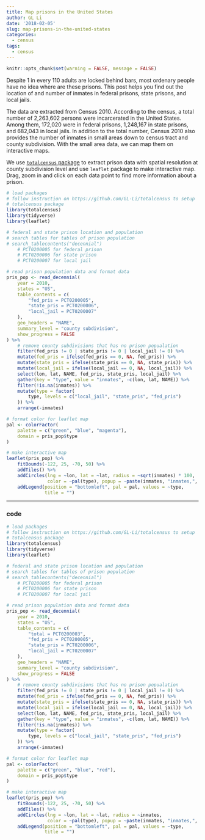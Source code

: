 ```yaml
---
title: Map prisons in the United States
author: GL Li
date: '2018-02-05'
slug: map-prisons-in-the-united-states
categories:
  - census
tags:
  - census
---
```

```r
knitr::opts_chunk$set(warning = FALSE, message = FALSE)

```

Despite 1 in every 110 adults are locked behind bars, most ordenary people have no idea where are these prisons. This post helps you find out the location of and number of inmates in federal prisons, state prisons, and local jails.


The data are extracted from Census 2010. According to the census, a total number of 2,263,602 persons were incarcerated in the United States. Among them, 172,020 were in federal prisons, 1,248,167 in state prisons, and 682,043 in local jails. In addition to the total number, Census 2010 also provides the number of inmates in small areas down to census tract and county subdivision. With the small area data, we can map them on interactive maps.


We use [`totalcensus` package](https://github.com/GL-Li/totalcensus) to extract prison data with spatial resolution at county subdivision level and use `leaflet` package to make interactive map. Drag, zoom in and click on each data point to find more information about a prison.  

```r
# load packages
# follow instruction on https://github.com/GL-Li/totalcensus to setup 
# totalcensus package
library(totalcensus)  
library(tidyverse)
library(leaflet)

# federal and state prison location and population
# search tables for tables of prison population
# search_tablecontents("decennial")
    # PCT0200005 for federal prison
    # PCT0200006 for state prison
    # PCT0200007 for local jail

# read prison population data and format data
pris_pop <- read_decennial(
    year = 2010,
    states = "US",
    table_contents = c(
        "fed_pris = PCT0200005", 
        "state_pris = PCT0200006",
        "local_jail = PCT0200007"
    ),
    geo_headers = "NAME",
    summary_level = "county subdivision",
    show_progress = FALSE
) %>%
    # remove county subdivisions that has no prison popualation
    filter(fed_pris != 0 | state_pris != 0 | local_jail != 0) %>%
    mutate(fed_pris = ifelse(fed_pris == 0, NA, fed_pris)) %>%
    mutate(state_pris = ifelse(state_pris == 0, NA, state_pris)) %>%
    mutate(local_jail = ifelse(local_jail == 0, NA, local_jail)) %>%
    select(lon, lat, NAME, fed_pris, state_pris, local_jail) %>%
    gather(key = "type", value = "inmates", -c(lon, lat, NAME)) %>%
    filter(!is.na(inmates)) %>%
    mutate(type = factor(
        type, levels = c("local_jail", "state_pris", "fed_pris")
    )) %>%
    arrange(-inmates)

# format color for leaflet map
pal <- colorFactor(
    palette = c("green", "blue", "magenta"),
    domain = pris_pop$type
)

# make interactive map
leaflet(pris_pop) %>%
    fitBounds(-122, 25, -70, 50) %>%
    addTiles() %>%
    addCircles(lng = ~lon, lat = ~lat, radius = ~sqrt(inmates) * 100,
               color = ~pal(type), popup = ~paste(inmates, "inmates,", NAME)) %>%
    addLegend(position = "bottomleft", pal = pal, values = ~type, 
              title = "")
```


***
### code

```r
# load packages
# follow instruction on https://github.com/GL-Li/totalcensus to setup 
# totalcensus package
library(totalcensus)  
library(tidyverse)
library(leaflet)

# federal and state prison location and population
# search tables for tables of prison population
# search_tablecontents("decennial")
    # PCT0200005 for federal prison
    # PCT0200006 for state prison
    # PCT0200007 for local jail

# read prison population data and format data
pris_pop <- read_decennial(
    year = 2010,
    states = "US",
    table_contents = c(
        "total = PCT0200003", 
        "fed_pris = PCT0200005", 
        "state_pris = PCT0200006",
        "local_jail = PCT0200007"
    ),
    geo_headers = "NAME",
    summary_level = "county subdivision",
    show_progress = FALSE
) %>%
    # remove county subdivisions that has no prison popualation
    filter(fed_pris != 0 | state_pris != 0 | local_jail != 0) %>%
    mutate(fed_pris = ifelse(fed_pris == 0, NA, fed_pris)) %>%
    mutate(state_pris = ifelse(state_pris == 0, NA, state_pris)) %>%
    mutate(local_jail = ifelse(local_jail == 0, NA, local_jail)) %>%
    select(lon, lat, NAME, fed_pris, state_pris, local_jail) %>%
    gather(key = "type", value = "inmates", -c(lon, lat, NAME)) %>%
    filter(!is.na(inmates)) %>%
    mutate(type = factor(
        type, levels = c("local_jail", "state_pris", "fed_pris")
    )) %>%
    arrange(-inmates)

# format color for leaflet map
pal <- colorFactor(
    palette = c("green", "blue", "red"),
    domain = pris_pop$type
)

# make interactive map
leaflet(pris_pop) %>%
    fitBounds(-122, 25, -70, 50) %>%
    addTiles() %>%
    addCircles(lng = ~lon, lat = ~lat, radius = ~inmates,
               color = ~pal(type), popup = ~paste(inmates, "inmates,", NAME)) %>%
    addLegend(position = "bottomleft", pal = pal, values = ~type,
              title = "")
```

